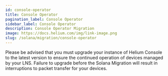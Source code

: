 ```yaml
---
id: console-operator
title: Console Operator
pagination_label: Console Operator
sidebar_label: Console Operator
description: Console Operator Migration
image: https://docs.helium.com/img/link-image.png
slug: /solana/migration/console-operator
---
```



Please be advised that you must upgrade your instance of Helium Console to the latest version to
ensure the continued operation of devices managed by your LNS. Failure to upgrade before the Solana
Migration will result in interruptions to packet transfer for your devices.
